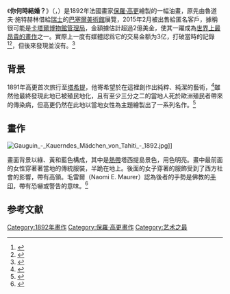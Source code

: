 
{{noteTA
|1=zh-cn:塔希提; zh-hk:大溪地; zh-tw:大溪地; zh-sg:大溪地;
}}

{{infobox artwork
| image_file=Paul Gauguin, Nafea Faa Ipoipo? 1892, oil on canvas, 101 x 77 cm.jpg
| image_size=220px
| title=你何時結婚？
| other_language_1=[[塔希提语|塔希提语]]
| other_title_1=Nafea faa ipoipo?
| artist=[[保羅·高更|保羅·高更]]
| year=1892
| type=[[油畫|布面油畫]]
| dimensions = {{convert|101|x|77|cm|in}} 
}}
《'''你何時結婚？'''》（{{lang-fr| Quand te maries-tu ?}}，{{lang-ty|Nafea faa ipoipo?}}）是1892年法國畫家[[保羅·高更|保羅·高更]]繪製的一幅油畫，原先由魯道夫·施特赫林借給[[瑞士|瑞士]]的[[巴塞爾美術館|巴塞爾美術館]]展覽，2015年2月被出售給匿名客戶，據稱很可能是[[卡塔爾博物館管理局|卡塔爾博物館管理局]]，金額據估計超過2億美金，使其一躍成為[[最昂贵绘画列表|世界上最昂貴的畫作]]之一。實際上一度有媒體認爲它的交易金额为3亿，打破當時的記錄<ref name="BBC">{{cite web |url=http://www.bbc.co.uk/news/world-europe-31183733 |title=Gauguin painting breaks sale record at nearly $300m |accessdate=7 February 2015 |publisher=BBC News |archive-date=2020-11-09 |archive-url=https://web.archive.org/web/20201109044027/https://www.bbc.co.uk/news/world-europe-31183733 |dead-url=no }}</ref><ref>{{Cite news|url=http://www.chinanews.com/gj/2015/02-08/7044693.shtml|title=最昂贵画作：法国画家高更油画拍出3亿美元(图)|publisher=中新網|date=2015-02-08|accessdate=2015-02-09|archive-date=2015-02-09|archive-url=https://web.archive.org/web/20150209202821/http://www.chinanews.com/gj/2015/02-08/7044693.shtml|dead-url=no}}</ref>，但後來發現並沒有。<ref>{{cite news|url=https://www.nytimes.com/2017/07/03/arts/design/lawsuit-reveals-gauguin-painting-was-not-worlds-most-expensive.html|title=Lawsuit Reveals Gauguin Painting Was Not World’s Most Expensive|last=Haigney|first=Sophie|newspaper=''[[The_New_York_Times|The New York Times]]''|date=July 3, 2017|accessdate=July 3, 2017|archive-date=2017-07-04|archive-url=https://web.archive.org/web/20170704163602/https://www.nytimes.com/2017/07/03/arts/design/lawsuit-reveals-gauguin-painting-was-not-worlds-most-expensive.html|dead-url=no}}</ref>

==背景==
1891年高更首次旅行至[[塔希提|塔希提]]，他寄希望於在這裡創作出純粹、純潔的藝術，<ref name="GI">{{cite web | url=http://www.galleryintell.com/artex/nafea-fas-ipoipo-will-marry-paul-gauguin/ | title=Nafea fas ipoipo (When will you marry) by Paul Gauguin | work=galleryIntell | accessdate=7 February 2015 | archive-url=https://web.archive.org/web/20171121003018/http://www.galleryintell.com/artex/nafea-fas-ipoipo-will-marry-paul-gauguin | archive-date=2017-11-21 | dead-url=yes }}</ref>雖然他最終發現此地已被殖民地化，且有至少三分之二的當地人死於歐洲殖民者帶來的傳染病，但高更仍然在此地以當地女性為主題繪製出了一系列名作。<ref name='"Graves"'>{{cite web|last1=Graves|first1=Jen|title=You May Be Infected Already|url=http://www.thestranger.com/seattle/you-may-be-infected-already/Content?oid=12587203|website=thestranger.com|publisher=[[The_Stranger_(newspaper)|The Stranger]]|archiveurl=https://www.webcitation.org/6WCGlQDkJ?url=http://www.thestranger.com/seattle/you-may-be-infected-already/Content?oid=12587203|archivedate=2015-02-08|deadurl=no|access-date=2015-02-09}}</ref>

==畫作==
[[File:Gauguin_-_Kauerndes_Mädchen_von_Tahiti_-_1892.jpg|thumb]]]]

畫面背景以綠、黃和藍色構成，其中是[[熱帶|熱帶]]塔西提島景色，用色明亮。畫中最前面的女性穿著著當地的傳統服裝，半跪在地上。後面的女子穿著的服飾受到了西方社會的影響，帶有高領。毛雷爾（Naomi E. Maurer）認為後者的手勢是佛教的[[手印|手印]]，帶有恐嚇或警告的意味。<ref name= "Maurer">{{cite book|title= The Pursuit of Spiritual Wisdom: The Thought and Art of Vincent van Gogh and Paul Gauguin|first= Naomi E.|last= Maurer|url={{Google books|wf_PoXKhggkC|page=148|plainurl=yes}}|page=148|ISBN= 9780838637494}}</ref>

==参考文献==
{{Reflist|2}}

{{高更}}

[[Category:1892年畫作|Category:1892年畫作]]
[[Category:保羅·高更畫作|Category:保羅·高更畫作]]
[[Category:艺术之最|Category:艺术之最]]